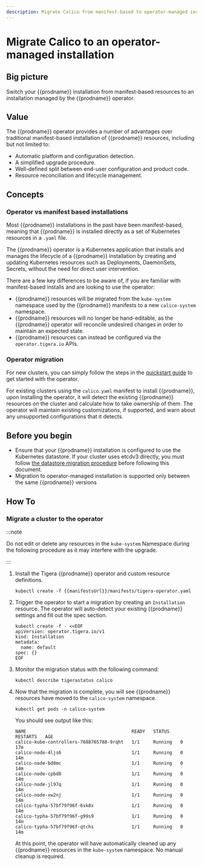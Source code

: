 ```yaml
---
description: Migrate Calico from manifest-based to operator-managed installation
---
```


# Migrate Calico to an operator-managed installation

## Big picture

Switch your {{prodname}} installation from manifest-based resources to an installation managed by the {{prodname}} operator.

## Value

The {{prodname}} operator provides a number of advantages over traditional manifest-based installation of {{prodname}} resources, including but not limited to:

- Automatic platform and configuration detection.
- A simplified upgrade procedure.
- Well-defined split between end-user configuration and product code.
- Resource reconciliation and lifecycle management.

## Concepts

### Operator vs manifest based installations

Most {{prodname}} installations in the past have been manifest-based, meaning that {{prodname}} is installed directly as a set of Kubernetes resources in a `.yaml` file.

The {{prodname}} operator is a Kubernetes application that installs and manages the lifecycle of a {{prodname}} installation by creating and updating Kubernetes resources
such as Deployments, DaemonSets, Secrets, without the need for direct user intervention.

There are a few key differences to be aware of, if you are familiar with manifest-based installs and are looking to use the operator:

- {{prodname}} resources will be migrated from the `kube-system` namespace used by the {{prodname}} manifests to a new `calico-system` namespace.
- {{prodname}} resources will no longer be hand-editable, as the {{prodname}} operator will reconcile undesired changes in order to maintain an expected state.
- {{prodname}} resources can instead be configured via the `operator.tigera.io` APIs.

### Operator migration

For new clusters, you can simply follow the steps in the [quickstart guide](../getting-started/kubernetes/quickstart.mdx) to get started with the operator.

For existing clusters using the `calico.yaml` manifest to install {{prodname}}, upon installing the operator, it will detect the existing {{prodname}} resources on the cluster
and calculate how to take ownership of them. The operator will maintain existing customizations, if supported, and warn about any unsupported configurations that it detects.

## Before you begin

- Ensure that your {{prodname}} installation is configured to use the Kubernetes datastore. If your cluster uses etcdv3 directly, you must follow [the datastore migration procedure](datastore-migration.mdx) before following this document.
- Migration to operator-managed installation is supported only between the same {{prodname}} versions

## How To

### Migrate a cluster to the operator

:::note

Do not edit or delete any resources in the `kube-system` Namespace during the following procedure as it may interfere with the upgrade.

:::

1. Install the Tigera {{prodname}} operator and custom resource definitions.

   ```
   kubectl create -f {{manifestsUrl}}/manifests/tigera-operator.yaml
   ```

1. Trigger the operator to start a migration by creating an `Installation` resource. The operator will auto-detect your existing {{prodname}} settings and fill out the spec section.

   ```
   kubectl create -f - <<EOF
   apiVersion: operator.tigera.io/v1
   kind: Installation
   metadata:
     name: default
   spec: {}
   EOF
   ```

1. Monitor the migration status with the following command:

   ```
   kubectl describe tigerastatus calico
   ```

1. Now that the migration is complete, you will see {{prodname}} resources have moved to the `calico-system` namespace.

   ```
   kubectl get pods -n calico-system
   ```

   You should see output like this:

   ```
   NAME                                       READY   STATUS    RESTARTS   AGE
   calico-kube-controllers-7688765788-9rqht   1/1     Running   0          17m
   calico-node-4ljs6                          1/1     Running   0          14m
   calico-node-bd8mc                          1/1     Running   0          14m
   calico-node-cpbd8                          1/1     Running   0          14m
   calico-node-jl97q                          1/1     Running   0          14m
   calico-node-xw2nj                          1/1     Running   0          14m
   calico-typha-57bf79f96f-6sk8x              1/1     Running   0          14m
   calico-typha-57bf79f96f-g99s9              1/1     Running   0          14m
   calico-typha-57bf79f96f-qtchs              1/1     Running   0          14m
   ```

   At this point, the operator will have automatically cleaned up any {{prodname}} resources in the `kube-system` namespace. No manual cleanup is required.
